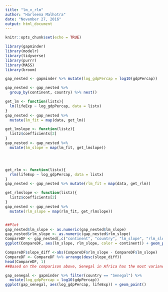 ```yaml
---
title: "lm_v_rlm"
author: "Harleena Malhotra"
date: "November 27, 2016"
output: html_document
---
```


```r
knitr::opts_chunk$set(echo = TRUE)
```

```r
library(gapminder)
library(modelr)
library(tidyverse)
library(purrr)
library(MASS)
library(broom)
```

```r
gap_nested <- gapminder %>% mutate(log_gdpPercap = log10(gdpPercap))

gap_nested <- gap_nested %>% 
  group_by(continent, country) %>% nest()

get_lm <- function(listx){
  lm(lifeExp ~ log_gdpPercap, data = listx)
}
gap_nested <- gap_nested %>% 
  mutate(lm_fit = map(data, get_lm))

get_lmslope <- function(listz){
  listz$coefficients[2]
}
gap_nested <- gap_nested %>% 
  mutate(lm_slope = map(lm_fit, get_lmslope))




get_rlm <- function(listx){
  rlm(lifeExp ~ log_gdpPercap, data = listx)
}
gap_nested <- gap_nested %>% mutate(rlm_fit = map(data, get_rlm))

get_rlmslope <- function(listz){
  listz$coefficients[2]
}
gap_nested <- gap_nested %>% 
  mutate(rlm_slope = map(rlm_fit, get_rlmslope))


##Plot
gap_nested$lm_slope <- as.numeric(gap_nested$lm_slope)
gap_nested$rlm_slope <- as.numeric(gap_nested$rlm_slope)
CompareDF <- gap_nested[,c("continent", "country", "lm_slope", "rlm_slope")]
ggplot(CompareDF, aes(lm_slope, rlm_slope, color = continent)) + geom_point() 

CompareDF$slope_diff <-abs(CompareDF$rlm_slope - CompareDF$lm_slope)
CompareDF <- CompareDF %>% arrange(desc(slope_diff))
head(CompareDF, 1)
##Based on the comparison above, Senegal in Africa has the most variance between the lm slope and rlm slope. 

gap_senegal <- gapminder %>% filter(country == "Senegal") %>% 
  mutate(log_gdpPercap = log10(gdpPercap))
ggplot(gap_senegal, aes(log_gdpPercap, lifeExp)) + geom_point() 

```


